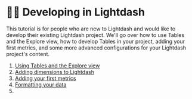 # 👩‍💻 Developing in Lightdash

This tutorial is for people who are new to Lightdash and would like to develop their existing Lightdash project. We'll go over how to use Tables and the Explore view, how to develop Tables in your project, adding your first metrics, and some more advanced configurations for your Lightdash project's content.

1. [Using Tables and the Explore view](/get-started/exploring-data/using-explores)
2. [Adding dimensions to Lightdash](/guides/how-to-create-dimensions)
3. [Adding your first metrics](/guides/how-to-create-metrics)
4. [Formatting your data](/guides/formatting-your-fields)
5. 